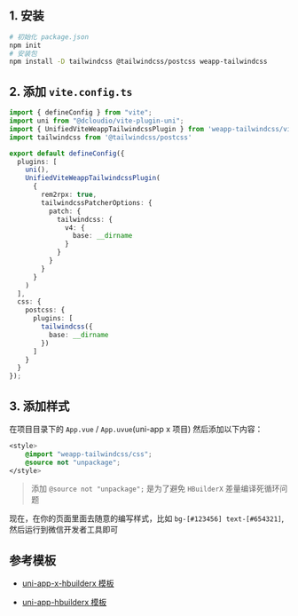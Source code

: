 
## 1. 安装

```bash npm2yarn
# 初始化 package.json
npm init
# 安装包
npm install -D tailwindcss @tailwindcss/postcss weapp-tailwindcss
```

<Patch />

## 2. 添加 `vite.config.ts`

```ts title="vite.config.ts"
import { defineConfig } from "vite";
import uni from "@dcloudio/vite-plugin-uni";
import { UnifiedViteWeappTailwindcssPlugin } from 'weapp-tailwindcss/vite'
import tailwindcss from '@tailwindcss/postcss'

export default defineConfig({
  plugins: [
    uni(),
    UnifiedViteWeappTailwindcssPlugin(
      {
        rem2rpx: true,
        tailwindcssPatcherOptions: {
          patch: {
            tailwindcss: {
              v4: {
                base: __dirname
              }
            }
          }
        }
      }
    )
  ],
  css: {
    postcss: {
      plugins: [
        tailwindcss({
          base: __dirname
        })
      ]
    }
  }
});
```

## 3. 添加样式

在项目目录下的 `App.vue` / `App.uvue`(uni-app x 项目) 然后添加以下内容：

```css title="App.vue"
<style>
	@import "weapp-tailwindcss/css";
	@source not "unpackage";
</style>
```

> 添加 `@source not "unpackage";` 是为了避免 `HBuilderX` 差量编译死循环问题

现在，在你的页面里面去随意的编写样式，比如 `bg-[#123456] text-[#654321]`, 然后运行到微信开发者工具即可

## 参考模板

- [uni-app-x-hbuilderx 模板](https://github.com/icebreaker-template/uni-app-x-hbuilderx) 

- [uni-app-hbuilderx 模板](https://github.com/icebreaker-template/uni-app-hbuilderx-tailwindcss-v4) 

